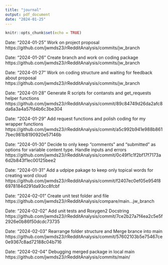 ```yaml
---
title: "journal"
output: pdf_document
date: "2024-01-25"
---
```


```r
knitr::opts_chunk$set(echo = TRUE)
```
Date: "2024-01-25"
Work on project proposal
https://github.com/jwmds23/rRedditAnalysis/commits/jw_branch

Date: "2024-01-26"
Create branch and work on coding package
https://github.com/jwmds23/rRedditAnalysis/commits/jw_branch

Date: "2024-01-27"
Work on coding structure and waiting for feedback about proposal
https://github.com/jwmds23/rRedditAnalysis/commits/jw_branch

Date: "2024-01-28"
Generate R scripts for contansts and get_requests helper functions
https://github.com/jwmds23/rRedditAnalysis/commit/89c84749d26da2afc8da6a3a4a57fd4b6c3be304

Date: "2024-01-29"
Add request functions and polish coding for my wrapper functions
https://github.com/jwmds23/rRedditAnalysis/commit/a5c992b941e988b8617bec981b8190920e57146b

Date: "2024-01-30"
Decide to only keep "comments" and "submitted" as options for variable content type.
Handle inputs and errors
https://github.com/jwmds23/rRedditAnalysis/commit/0c49f1c1f2bf17f7173a6d2b843f1ec00125bee2

Date: "2024-01-31"
Add a udpipe pakage to keep only topical words for creating word cloud
https://github.com/jwmds23/rRedditAnalysis/commit/f2407ec0ef05e954f86978184d291da93cc8fcbf

Date: "2024-02-01"
Create unit test folder and file
https://github.com/jwmds23/rRedditAnalysis/compare/main...jw_branch 

Date: "2024-02-02"
Add unit tests and Roxygen2 Docstring
https://github.com/jwmds23/rRedditAnalysis/commit/7ce2b27a7f4ea2c5e5f2926e0b86f50dcdc73735

Date: "2024-02-03"
Rearrange folder structure and Merge brance into main 
https://github.com/jwmds23/rRedditAnalysis/commit/57602103b5e75467ce0e9367c8ad72188c04b716

Date: "2024-02-04"
Debugging merged package in local main
https://github.com/jwmds23/rRedditAnalysis/commits/main/


